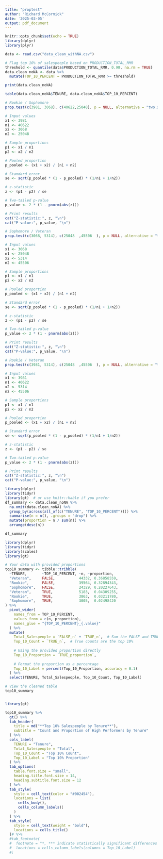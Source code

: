 ```yaml
---
title: "proptest"
author: "Richard McCormick"
date: '2025-03-05'
output: pdf_document
---
```


```r
knitr::opts_chunk$set(echo = TRUE)
library(dplyr)
library(plyr)
```

```r
data <- read.csv("data_clean_withNA.csv")

# Flag top 10% of salespeople based on PRODUCTION_TOTAL_RMR
threshold <- quantile(data$PRODUCTION_TOTAL_RMR, 0.90, na.rm = TRUE)
data.clean_noNA <- data %>%
  mutate(TOP_10_PERCENT = PRODUCTION_TOTAL_RMR >= threshold)

print(data.clean_noNA)
```
```r
table(data.clean_noNA$TENURE, data.clean_noNA$TOP_10_PERCENT)
```

```r
# Rookie / Sophomore
prop.test(c(3981, 3068), c(40622,25048), p = NULL, alternative = "two.sided", correct = TRUE)

# Input values
x1 <- 3981
n1 <- 40622
x2 <- 3068
n2 <- 25048

# Sample proportions
p1 <- x1 / n1
p2 <- x2 / n2

# Pooled proportion
p_pooled <- (x1 + x2) / (n1 + n2)

# Standard error
se <- sqrt(p_pooled * (1 - p_pooled) * (1/n1 + 1/n2))

# z-statistic
z <- (p1 - p2) / se

# Two-tailed p-value
p_value <- 2 * (1 - pnorm(abs(z)))

# Print results
cat("Z-statistic:", z, "\n")
cat("P-value:", p_value, "\n")


```

```r
# Sophomore / Veteran
prop.test(c(3068, 5314), c(25048  ,45506  ), p = NULL, alternative = "two.sided", correct = TRUE)

# Input values
x1 <- 3068
n1 <- 25048  
x2 <- 5314
n2 <- 45506  

# Sample proportions
p1 <- x1 / n1
p2 <- x2 / n2

# Pooled proportion
p_pooled <- (x1 + x2) / (n1 + n2)

# Standard error
se <- sqrt(p_pooled * (1 - p_pooled) * (1/n1 + 1/n2))

# z-statistic
z <- (p1 - p2) / se

# Two-tailed p-value
p_value <- 2 * (1 - pnorm(abs(z)))

# Print results
cat("Z-statistic:", z, "\n")
cat("P-value:", p_value, "\n")


```

```r
# Rookie / Veteran
prop.test(c(3981, 5314), c(25048  ,45506  ), p = NULL, alternative = "two.sided", correct = TRUE)

# Input values
x1 <- 3981
n1 <- 40622  
x2 <- 5314
n2 <- 45506  

# Sample proportions
p1 <- x1 / n1
p2 <- x2 / n2

# Pooled proportion
p_pooled <- (x1 + x2) / (n1 + n2)

# Standard error
se <- sqrt(p_pooled * (1 - p_pooled) * (1/n1 + 1/n2))

# z-statistic
z <- (p1 - p2) / se

# Two-tailed p-value
p_value <- 2 * (1 - pnorm(abs(z)))

# Print results
cat("Z-statistic:", z, "\n")
cat("P-value:", p_value, "\n")


```

```r
library(dplyr)
library(tidyr)
library(gt)  # or use knitr::kable if you prefer
df_summary <- data.clean_noNA %>%
  na.omit(data.clean_noNA) %>%
  group_by(across(all_of(c("TENURE", "TOP_10_PERCENT")))) %>%
  summarise(n = n(), .groups = "drop") %>%
  mutate(proportion = n / sum(n)) %>%
  arrange(desc(n))

df_summary
```

```r
library(dplyr)
library(tidyr)
library(scales)
library(gt)

# Your data with provided proportions
top10_summary <- tibble::tribble(
  ~TENURE,       ~TOP_10_PERCENT, ~n, ~proportion,
  "Veteran",     FALSE,           44332, 0.36858559,
  "Rookie",      FALSE,           39564, 0.32894343,
  "Sophomore",   FALSE,           24329, 0.20227643,
  "Veteran",     TRUE,            5183,  0.04309255,
  "Rookie",      TRUE,            3863,  0.03211780,
  "Sophomore",   TRUE,            3005,  0.02498420
) %>%
  pivot_wider(
    names_from = TOP_10_PERCENT,
    values_from = c(n, proportion),
    names_glue = "{TOP_10_PERCENT}_{.value}"
  ) %>%
  mutate(
    Total_Salespeople = `FALSE_n` + `TRUE_n`,  # Sum the FALSE and TRUE counts to get the total
    Top_10_Count = `TRUE_n`,  # True counts are the top 10%
    
    # Using the provided proportion directly
    Top_10_Proportion = `TRUE_proportion`,
    
    # Format the proportion as a percentage
    Top_10_Label = percent(Top_10_Proportion, accuracy = 0.1)
  ) %>%
  select(TENURE, Total_Salespeople, Top_10_Count, Top_10_Label)

# View the cleaned table
top10_summary



```

```r
library(gt)

top10_summary %>%
  gt() %>%
  tab_header(
    title = md("**Top 10% Salespeople by Tenure**"),
    subtitle = "Count and Proportion of High Performers by Tenure"
  ) %>%
  cols_label(
    TENURE = "Tenure",
    Total_Salespeople = "Total",
    Top_10_Count = "Top 10% Count",
    Top_10_Label = "Top 10% Proportion"
  ) %>%
  tab_options(
    table.font.size = "small",
    heading.title.font.size = 14,
    heading.subtitle.font.size = 12
  ) %>%
  tab_style(
    style = cell_text(color = "#002454"),
    locations = list(
      cells_body(),
      cells_column_labels()
    )
  ) %>%
  tab_style(
    style = cell_text(weight = "bold"),
    locations = cells_title()
  )# %>%
  #tab_footnote(
  #  footnote = "*, *** indicate statistically significant differences in proportions (p < 0.05, p < 0.001).",
  #  locations = cells_column_labels(columns = Top_10_Label)
  #)

```

